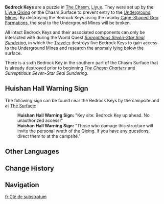 {{Stub|Under-researched exploration entity that was added in Version 2.6. Information is likely missing.}}
{{See also|Cage-Shaped Geo Formation}}
{{Terminology Infobox
|image  = Bedrock Key.png
|region = Liyue
|area   = The Chasm
|type   = Exploration
}}
'''Bedrock Keys''' are a puzzle in [[The Chasm]], [[Liyue]]. They were set up by the [[Liyue Qixing]] on the Chasm Surface to prevent entry to the [[The Chasm/Underground Mines|Underground Mines]]. By destroying the Bedrock Keys using the nearby [[Cage-Shaped Geo Formation]]s, the seal to the Underground Mines will be broken.

All intact Bedrock Keys and their associated components can only be interacted with during the World Quest ''[[Surreptitious Seven-Star Seal Sundering]]'', in which the [[Traveler]] destroys five Bedrock Keys to gain access to the Underground Mines and research the anomaly lying below the surface.

There is a sixth Bedrock Key in the southern part of the Chasm Surface that is already destroyed prior to beginning ''[[The Chasm Charters]]'' and ''Surreptitious Seven-Star Seal Sundering''.

==Huishan Hall Warning Sign==
The following sign can be found near the Bedrock Keys by the campsite and at [[The Surface]]:
{{Dialogue start}}
:'''Huishan Hall Warning Sign:''' "Key site: Bedrock Key up ahead. No unauthorized access!"
:'''Huishan Hall Warning Sign:''' "Those who damage this structure will invite the personal wrath of the Qixing. If you have any questions, direct them to [[Muning|{{color|buzzword|Specialist Muning}}]] at the campsite."
{{Dialogue end}}

==Other Languages==
{{Other Languages
|en      = Bedrock Key
|zhs     = 磐键
|zhs_rm  = Pánjiàn
|zht     = 磐鍵
|zht_rm  = Pánjiàn
|zh_tl   = Huge-Rock Key
|ja      = 磐鍵
|ja_rm   = Banken{{Assumed}}
|ja_tl   = Boulder Key
|ko      = {{tt|반건|磐鍵}}
|ko_rm   = Bangeon
|ko_tl   = Flat-Rock Key
|es      = Llave rocosa
|es_tl   = Rocky Key
|fr      = Clé de substratum
|fr_tl   = Substratum Key
|ru      = Скалистый затвор
|ru_tl   = Rocky Shutter
|th      = Bedrock Key
|vi      = {{tt|Thạch Ấn|石印}}
|vi_tl   = 
|de      = Gesteinsschlüssel
|de_tl   = Rock Key
|id      = Batu Kunci
|id_tl   = Rock Key
|pt      = Chave de Rocha
|pt_tl   = Rock Key
|tr      = 
|tr_tl   = 
|it      = 
|it_tl   = 
}}

==Change History==
{{Change History|2.6}}

==Navigation==
{{Exploration Navbox|Liyue}}

[[fr:Clé de substratum]]